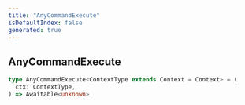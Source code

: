 ```yaml
---
title: "AnyCommandExecute"
isDefaultIndex: false
generated: true
---
```



<!-- This file was generated from the CommandKit source. Do not modify. Instead, re-run the "docgen" script -->


## AnyCommandExecute

<GenerationInfo sourceFile="packages/commandkit/src/app/commands/Context.ts" sourceLine="95" packageName="commandkit" />



```ts title="Signature"
type AnyCommandExecute<ContextType extends Context = Context> = (
  ctx: ContextType,
) => Awaitable<unknown>
```
